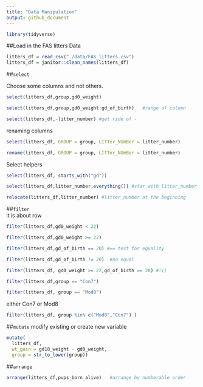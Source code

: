```yaml
---
title: "Data Manipulation"
output: github_document
---
```

```r
library(tidyverse)

```

##Load in the FAS litters Data
```r
litters_df = read_csv("./data/FAS_litters.csv")
litters_df = janitor::clean_names(litters_df)
```

##`select`

Choose some columns and not others.
```r
select(litters_df,group,gd0_weight)
```
```r
select(litters_df,group,gd0_weight:gd_of_birth)   #range of column

```

```r
select(litters_df,-litter_number) #get ride of -
```

renaming columns 

```r
select(litters_df, GROUP = group, LITTer_NUmBer = litter_number)
```


```r
rename(litters_df, GROUP = group, LITTer_NUmBer = litter_number)
```

Select helpers

```r
select(litters_df, starts_with("gd"))
```

```r
select(litters_df,litter_number,everything()) #star with litter_number
```

```r
relocate(litters_df,litter_number) #litter_number at the beginning 
```


##`filter`    
it is about row 

```r
filter(litters_df,gd0_weight < 22)
```

```r
filter(litters_df,gd0_weight >= 22)
```

```r
filter(litters_df,gd_of_birth == 20) #== test for equality
```

```r
filter(litters_df,gd_of_birth != 20)  #no equal
```

```r
filter(litters_df, gd0_weight >= 22,gd_of_birth == 20) #!()
```


```r
filter(litters_df,group == "Con7")
```

```r
filter(litters_df, group == "Mod8")
```

either Con7 or Mod8
```r
filter(litters_df, group %in% c("Mod8","Con7") )
```

##`mutate`
modify existing or create new variable

```r
mutate(
  litters_df,
  wt_gain = gd18_weight - gd0_weight,
  group = str_to_lower(group))
```


##`arrange`

```r
arrange(litters_df,pups_born_alive)   #arrange by numberable order 
```




